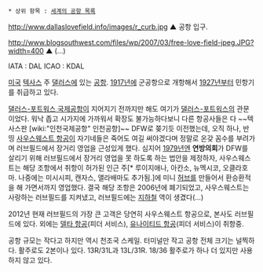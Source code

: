  * 상위 항목 : [[세계의 공항 목록]]

{{{+1 Dallas Love Field}}}

http://www.dallaslovefield.info/images/r_curb.jpg
▲ 공항 입구.

http://www.blogsouthwest.com/files/wp/2007/03/free-love-field-jpeg.JPG?width=400
▲ (...)

IATA : DAL
ICAO : KDAL

[[미국]] [[텍사스]] 주 [[댈러스]]에 있는 [[공항]]. [[1917년]]에 군공항으로 개항해서 [[1927년]]부터 민항기를 취급하고 있다.

[[댈러스-포트워스 국제공항]]이 지어지기 전까지만 해도 여기가 [[댈러스-포트워스]]의 관문이었다. 워낙 좁고 시가지에 가까워서 확장도 불가능하다보니 다른 항공사들은 다 ~~텍사스판 [wiki:"인천국제공항" 인천공항]~~ DFW로 쫒기듯 이전했는데, 오직 하나, 반띵 [[사우스웨스트 항공]]이 자기네들은 죽어도 여길 써야겠다며 정말로 온갖 꼼수를 부려가며 러브필드에서 장거리 영업을 근성있게 했다. 심지어 [[1979년]]엔 '''연방의회'''가 DFW를 살리기 위해 러브필드에서 장거리 영업을 못 하도록 하는 법안을 제정하자, 사우스웨스트는 해당 조항에서 취항이 허가된 인근 주[* 루이지애나, 아칸소, 뉴멕시코, 오클라호마. 나중에는 미시시피, 캔자스, 앨라배마도 추가됨.]에 미니 [[허브]]를 만들어서 환승환적을 해 가면서까지 영업했다. 결국 해당 조항은 2006년에 폐기되었고, 사우스웨스트는 사랑하는 러브필드를 지켜냈고, 러브필드에는 [[지하철]] 역이 생겼다(...)

2012년 현재 러브필드의 가장 큰 고객은 당연히 사우스웨스트 항공으로, 본사도 러브필드에 있다. 외에는 [[델타 항공]](피더 서비스), [[유나이티드 항공]](피더 서비스)이 취항중.

공항 규모는 작다고 하지만 역시 천조국 스케일. 터미널만 작고 공항 전체 크기는 널찍하다. 활주로도 2본이나 있다. 13R/31L과 13L/31R. 18/36 활주로가 하나 더 있지만 사용하지 않고 있다.
